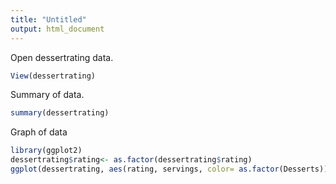 ```yaml
---
title: "Untitled"
output: html_document
---
```


Open dessertrating data.
```r
View(dessertrating)
```
Summary of data.
```r
summary(dessertrating)
```
Graph of data
```r
library(ggplot2)
dessertrating$rating<- as.factor(dessertrating$rating)
ggplot(dessertrating, aes(rating, servings, color= as.factor(Desserts)))+ geom_point() +  scale_color_brewer(palette = "Pastel1")
``` 

